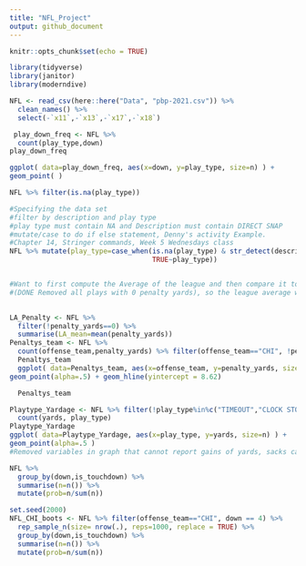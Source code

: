 ```yaml
---
title: "NFL_Project"
output: github_document
---
```


```r
knitr::opts_chunk$set(echo = TRUE)
```


```r
library(tidyverse)
library(janitor)
library(moderndive)
```


```r
NFL <- read_csv(here::here("Data", "pbp-2021.csv")) %>% 
  clean_names() %>%
  select(-`x11`,-`x13`,-`x17`,-`x18`)


```



```r
 play_down_freq <- NFL %>% 
  count(play_type,down)
play_down_freq
```
```r

ggplot( data=play_down_freq, aes(x=down, y=play_type, size=n) ) +
geom_point( )

NFL %>% filter(is.na(play_type))
```

```r
#Specifying the data set
#filter by description and play type
#play type must contain NA and Description must contain DIRECT SNAP
#mutate/case to do if else statement, Denny's activity Example.
#Chapter 14, Stringer commands, Week 5 Wednesdays class
NFL %>% mutate(play_type=case_when(is.na(play_type) & str_detect(description,"DIRECT SNAP")~ "WILDCAT",
                                   TRUE~play_type))



```







```r
#Want to first compute the Average of the league and then compare it to the Chicago Bears.
#(DONE Removed all plays with 0 penalty yards), so the league average was computed and then we filter it to only include the Chicago Bears

  
LA_Penalty <- NFL %>% 
  filter(!penalty_yards==0) %>% 
  summarise(LA_mean=mean(penalty_yards))
Penaltys_team <- NFL %>% 
  count(offense_team,penalty_yards) %>% filter(offense_team=="CHI", !penalty_yards==0)
  Penaltys_team
  ggplot( data=Penaltys_team, aes(x=offense_team, y=penalty_yards, size=n) ) +
geom_point(alpha=.5) + geom_hline(yintercept = 8.62)

  Penaltys_team

```

```r
Playtype_Yardage <- NFL %>% filter(!play_type%in%c("TIMEOUT","CLOCK STOP", "EXCEPTION", "PENALTY","KICK OFF","EXTRA POINT", "QB KNEEL", "NO PLAY", "FIELD GOAL","PUNT","TWO-POINT CONVERSION",NA,"FUMBLES")) %>%  
  count(yards, play_type)
Playtype_Yardage
ggplot( data=Playtype_Yardage, aes(x=play_type, y=yards, size=n) ) +
geom_point(alpha=.5 )
#Removed variables in graph that cannot report gains of yards, sacks can only result in negative yards, otherwise it is considered a scramble. The rest of chart is showing the frequency of plays and what amount of yards they result in.
```
```r
NFL %>% 
  group_by(down,is_touchdown) %>% 
  summarise(n=n()) %>% 
  mutate(prob=n/sum(n))
```


``` r
set.seed(2000)
NFL_CHI_boots <- NFL %>% filter(offense_team=="CHI", down == 4) %>% 
  rep_sample_n(size= nrow(.), reps=1000, replace = TRUE) %>% 
  group_by(down,is_touchdown) %>% 
  summarise(n=n()) %>% 
  mutate(prob=n/sum(n))




  

```






















